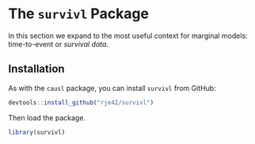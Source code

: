 # The `survivl` Package {#survivl}

In this section we expand to the most useful context for marginal models: 
time-to-event or _survival data_.

## Installation

As with the `causl` package, you can install `survivl` from GitHub:
```r
devtools::install_github("rje42/survivl")
```

Then load the package.
```r
library(survivl)
```
